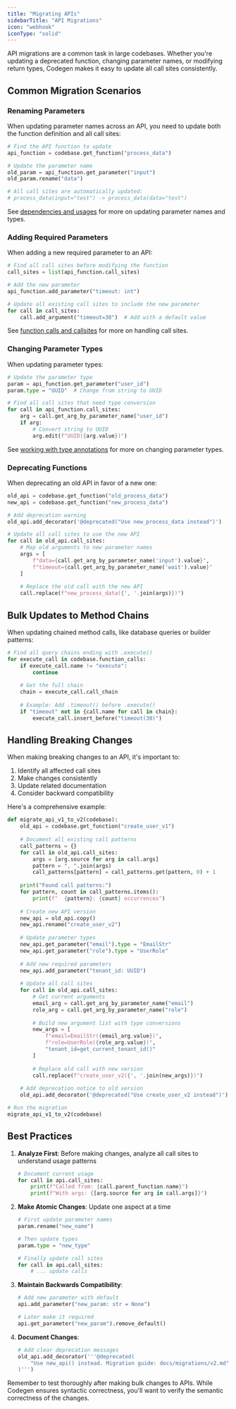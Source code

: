 ```yaml
---
title: "Migrating APIs"
sidebarTitle: "API Migrations"
icon: "webhook"
iconType: "solid"
---
```


API migrations are a common task in large codebases. Whether you're updating a deprecated function, changing parameter names, or modifying return types, Codegen makes it easy to update all call sites consistently.

## Common Migration Scenarios

### Renaming Parameters

When updating parameter names across an API, you need to update both the function definition and all call sites:

```python
# Find the API function to update
api_function = codebase.get_function("process_data")

# Update the parameter name
old_param = api_function.get_parameter("input")
old_param.rename("data")

# All call sites are automatically updated:
# process_data(input="test") -> process_data(data="test")
```

<Info>See [dependencies and usages](/building-with-codegen/dependencies-and-usages) for more on updating parameter names and types.</Info>

### Adding Required Parameters

When adding a new required parameter to an API:

```python
# Find all call sites before modifying the function
call_sites = list(api_function.call_sites)

# Add the new parameter
api_function.add_parameter("timeout: int")

# Update all existing call sites to include the new parameter
for call in call_sites:
    call.add_argument("timeout=30")  # Add with a default value
```

<Info>See [function calls and callsites](/building-with-codegen/function-calls-and-callsites) for more on handling call sites.</Info>

### Changing Parameter Types

When updating parameter types:

```python
# Update the parameter type
param = api_function.get_parameter("user_id")
param.type = "UUID"  # Change from string to UUID

# Find all call sites that need type conversion
for call in api_function.call_sites:
    arg = call.get_arg_by_parameter_name("user_id")
    if arg:
        # Convert string to UUID
        arg.edit(f"UUID({arg.value})")
```

<Info>See [working with type annotations](/building-with-codegen/type-annotations) for more on changing parameter types.</Info>

### Deprecating Functions

When deprecating an old API in favor of a new one:

```python
old_api = codebase.get_function("old_process_data")
new_api = codebase.get_function("new_process_data")

# Add deprecation warning
old_api.add_decorator('@deprecated("Use new_process_data instead")')

# Update all call sites to use the new API
for call in old_api.call_sites:
    # Map old arguments to new parameter names
    args = [
        f"data={call.get_arg_by_parameter_name('input').value}",
        f"timeout={call.get_arg_by_parameter_name('wait').value}"
    ]
    
    # Replace the old call with the new API
    call.replace(f"new_process_data({', '.join(args)})")
```

## Bulk Updates to Method Chains

When updating chained method calls, like database queries or builder patterns:

```python
# Find all query chains ending with .execute()
for execute_call in codebase.function_calls:
    if execute_call.name != "execute":
        continue
        
    # Get the full chain
    chain = execute_call.call_chain
    
    # Example: Add .timeout() before .execute()
    if "timeout" not in {call.name for call in chain}:
        execute_call.insert_before("timeout(30)")
```

## Handling Breaking Changes

When making breaking changes to an API, it's important to:
1. Identify all affected call sites
2. Make changes consistently
3. Update related documentation
4. Consider backward compatibility

Here's a comprehensive example:

```python
def migrate_api_v1_to_v2(codebase):
    old_api = codebase.get_function("create_user_v1")
    
    # Document all existing call patterns
    call_patterns = {}
    for call in old_api.call_sites:
        args = [arg.source for arg in call.args]
        pattern = ", ".join(args)
        call_patterns[pattern] = call_patterns.get(pattern, 0) + 1
    
    print("Found call patterns:")
    for pattern, count in call_patterns.items():
        print(f"  {pattern}: {count} occurrences")
    
    # Create new API version
    new_api = old_api.copy()
    new_api.rename("create_user_v2")
    
    # Update parameter types
    new_api.get_parameter("email").type = "EmailStr"
    new_api.get_parameter("role").type = "UserRole"
    
    # Add new required parameters
    new_api.add_parameter("tenant_id: UUID")
    
    # Update all call sites
    for call in old_api.call_sites:
        # Get current arguments
        email_arg = call.get_arg_by_parameter_name("email")
        role_arg = call.get_arg_by_parameter_name("role")
        
        # Build new argument list with type conversions
        new_args = [
            f"email=EmailStr({email_arg.value})",
            f"role=UserRole({role_arg.value})",
            "tenant_id=get_current_tenant_id()"
        ]
        
        # Replace old call with new version
        call.replace(f"create_user_v2({', '.join(new_args)})")
    
    # Add deprecation notice to old version
    old_api.add_decorator('@deprecated("Use create_user_v2 instead")')

# Run the migration
migrate_api_v1_to_v2(codebase)
```

## Best Practices

1. **Analyze First**: Before making changes, analyze all call sites to understand usage patterns
   ```python
   # Document current usage
   for call in api.call_sites:
       print(f"Called from: {call.parent_function.name}")
       print(f"With args: {[arg.source for arg in call.args]}")
   ```

2. **Make Atomic Changes**: Update one aspect at a time
   ```python
   # First update parameter names
   param.rename("new_name")
   
   # Then update types
   param.type = "new_type"
   
   # Finally update call sites
   for call in api.call_sites:
       # ... update calls
   ```

3. **Maintain Backwards Compatibility**:
   ```python
   # Add new parameter with default
   api.add_parameter("new_param: str = None")
   
   # Later make it required
   api.get_parameter("new_param").remove_default()
   ```

4. **Document Changes**:
   ```python
   # Add clear deprecation messages
   old_api.add_decorator('''@deprecated(
       "Use new_api() instead. Migration guide: docs/migrations/v2.md"
   )''')
   ```

<Note>
Remember to test thoroughly after making bulk changes to APIs. While Codegen ensures syntactic correctness, you'll want to verify the semantic correctness of the changes.
</Note> 